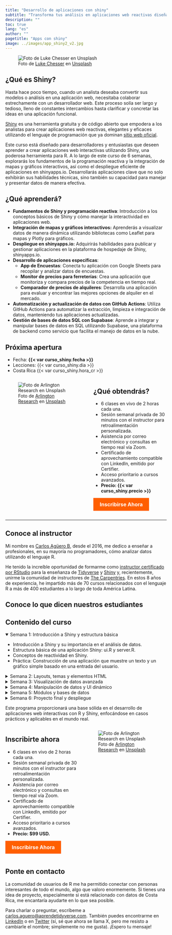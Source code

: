 ```yaml
---
title: "Desarrollo de aplicaciones con shiny"
subtitle: "Transforma tus análisis en aplicaciones web reactivas diseña, desarrolla y despliega con Shiny"
description: ""
toc: true
lang: "es"
author: ""
pagetitle: "Apps con shiny"
image: ../images/app_shiny2_v2.jpg
---
```


<!-- Open Graph Tags -->
<meta property="og:title" content="Desarrollo de aplicaciones con Shiny">
<meta property="og:description" content="Transforma tus análisis en aplicaciones web reactivas: diseña, desarrolla y despliega con Shiny. Publica en shinyapps.io, protege con Auth0 e integra APIs y automatizaciones.">
<meta property="og:image" content="https://aprendetidyverse.com/images/app_shiny2_v2.jpg">
<meta property="og:url" content="https://aprendetidyverse.com/courses/intro_shiny.html">
<meta property="og:type" content="website">
<meta property="og:locale" content="es_CR">

<!-- Opcional: Twitter Cards -->
<meta name="twitter:card" content="summary_large_image">
<meta name="twitter:title" content="Desarrollo de aplicaciones con Shiny">
<meta name="twitter:description" content="Transforma tus análisis en aplicaciones web reactivas: diseña, desarrolla y despliega con Shiny.">
<meta name="twitter:image" content="https://aprendetidyverse.com/images/app_shiny2_v2.jpg">


![Foto de <a href="https://unsplash.com/es/@lukechesser?utm_content=creditCopyText&utm_medium=referral&utm_source=unsplash">Luke Chesser</a> en <a href="https://unsplash.com/es/fotos/graficos-de-analisis-de-rendimiento-en-la-pantalla-de-un-portatil-JKUTrJ4vK00?utm_content=creditCopyText&utm_medium=referral&utm_source=unsplash">Unsplash</a>
  ](../images/app_shiny2_v2.jpg)

## ¿Qué es Shiny? 

Hasta hace poco tiempo, cuando un analista deseaba convertir sus modelos o análisis en una aplicación web, necesitaba colaborar estrechamente con un desarrollador web. Este proceso solía ser largo y tedioso, lleno de constantes intercambios hasta clarificar y concretar las ideas en una aplicación funcional.

[Shiny](https://shiny.posit.co) es una herramienta gratuita y de código abierto que empodera a los analistas para crear aplicaciones web reactivas, elegantes y eficaces utilizando el lenguaje de programación que ya dominan [sitio web oficial](https://shiny.posit.co).

Este curso está diseñado para desarrolladores y entusiastas que deseen aprender a crear aplicaciones web interactivas utilizando Shiny, una poderosa herramienta para R. A lo largo de este curso de 6 semanas, explorarás los fundamentos de la programación reactiva y la integración de mapas y gráficos interactivos, así como el despliegue eficiente de aplicaciones en shinyapps.io. Desarrollarás aplicaciones clave que no solo exhibirán sus habilidades técnicas, sino también su capacidad para manejar y presentar datos de manera efectiva.

## ¿Qué aprenderá?

+ **Fundamentos de Shiny y programación reactiva**: Introducción a los conceptos básicos de Shiny y cómo manejar la interactividad en aplicaciones web.
+ **Integración de mapas y gráficos interactivos:** Aprenderás a visualizar datos de manera dinámica utilizando bibliotecas como Leaflet para mapas y Plotly para gráficos.
+ **Despliegue en shinyapps.io:** Adquirirás habilidades para publicar y gestionar aplicaciones en la plataforma de hospedaje de Shiny, shinyapps.io.
+ **Desarrollo de aplicaciones específicas**:
    + **App de Encuestas**: Conecta tu aplicación con Google Sheets para recopilar y analizar datos de encuestas.
    + **Monitor de precios para ferreterías**: Crea una aplicación que monitoriza y compara precios de la competencia en tiempo real.
    + **Comparador de precios de alquileres**: Desarrolla una aplicación para evaluar y encontrar las mejores opciones de alquiler en el mercado.
+ **Automatización y actualización de datos con GitHub Actions**: Utiliza GitHub Actions para automatizar la extracción, limpieza e integración de datos, manteniendo tus aplicaciones actualizadas.
+ **Gestión de bases de datos SQL con Supabase**: Aprende a integrar y manipular bases de datos en SQL utilizando Supabase, una plataforma de backend como servicio que facilita el manejo de datos en la nube.

## Próxima apertura

+ Fecha: **{{< var curso_shiny.fecha >}}**
+ Lecciones: {{< var curso_shiny.dia >}}
+ Costa Rica {{< var curso_shiny.hora_cr >}}

:::: {.columns}

::: {.column width="50%"}

![Foto de <a href="https://unsplash.com/es/@arlington_research?utm_content=creditCopyText&utm_medium=referral&utm_source=unsplash">Arlington Research</a> en <a href="https://unsplash.com/es/fotos/personas-desconocidas-que-usan-la-computadora-en-interiores-nFLmPAf9dVc?utm_content=creditCopyText&utm_medium=referral&utm_source=unsplash">Unsplash</a>](../images/prof_v2.jpg)


:::

::: {.column width="45%"}
## ¿Qué obtendrás?

+ 6 clases en vivo de 2 horas cada una.
+ Sesión semanal privada de 30 minutos con el instructor para retroalimentación personalizada.
+ Asistencia por correo electrónico y consultas en tiempo real vía Zoom.
+ Certificado de aprovechamiento compatible con LinkedIn, emitido por Certifier.
+ Acceso prioritario a cursos avanzados.
+ **Precio: {{< var curso_shiny.precio >}}**

<a href='{{< var curso_shiny.url_pago >}}' style="background-color: #FF5F00; color: white; padding: 10px 20px; border: none; border-radius: 0px; text-decoration: none; font-size: 16px; font-weight: bold; display: inline-block; cursor: pointer; transition: background-color 0.3s ease;">Inscribirse Ahora</a>

:::

::::

---


## Conoce al instructor

Mi nombre es [Carlos Agüero B](www.linkedin.com/in/carlos-aguero-cr), desde el 2016, me dedico a enseñar a profesionales, en su mayoría no programadores, cómo analizar datos utilizando el lenguaje R. 

He tenido la increíble oportunidad de formarme como [instructor certificado por RStudio](https://education.rstudio.com/trainers/people/aguero+carlos/) para la enseñanza de [Tidyverse](https://www.tidyverse.org/) y [Shiny](https://shiny.posit.co/) y, recientemente, unirme la comunidad de instructores de [The Carpentries](https://carpentries.org/instructors/). En estos 8 años de experiencia, he impartido más de 70 cursos relacionados con el lenguaje R a más de 400 estudiantes a lo largo de toda América Latina. 

## Conoce lo que dicen nuestros estudiantes

```{=html}
<script src="https://widget.senja.io/widget/fb06a6ac-2804-4eba-b249-8138840eae25/platform.js" type="text/javascript" async></script>
<div class="senja-embed" data-id="fb06a6ac-2804-4eba-b249-8138840eae25" data-mode="shadow" data-lazyload="false" style="display: block; width: 100%;"></div>
```

## Contenido del curso 

<details open>
  <summary>Semana 1: Introducción a Shiny y estructura básica</summary>
+ Introducción a Shiny y su importancia en el análisis de datos.
+ Estructura básica de una aplicación Shiny: ui.R y server.R.
+ Conceptos de reactividad en Shiny.
+ Práctica: Construcción de una aplicación que muestre un texto y un gráfico simple basado en una entrada del usuario.
</details>

<details>
  <summary>Semana 2: Layouts, temas y elementos HTML</summary>
+ Diferentes layouts en Shiny: paneles, tabs, y grid layouts.
+ Personalización con CSS y temas predefinidos.
+ Uso de elementos HTML y etiquetas en aplicaciones Shiny.
+ Práctica: Diseñar una aplicación con múltiples pestañas y un tema personalizado.
</details>

<details>
  <summary>Semana 3: Visualización de datos avanzada</summary>
+ Introducción a plotly para gráficos interactivos.
+ Uso de leaflet para mapas interactivos.
+ Práctica: Desarrollar una aplicación que muestre el precio de alquileres en Costa Rica con filtros dinámicos y mapas interactivos.
</details>

<details>
  <summary>Semana 4: Manipulación de datos y UI dinámico</summary>
+ Carga y manipulación de datos desde archivos Excel y CSV.
+ Creación de componentes UI dinámicos.
+ Introducción al bookmarking en Shiny para guardar estados de la aplicación.
+ Práctica: Crear una aplicación para cargar datos, analizarlos y visualizar resultados de manera dinámica.
</details>

<details>
  <summary>Semana 5: Módulos y bases de datos</summary>
+ Diseño y uso de módulos en Shiny para reutilizar código.
+ Conexión con bases de datos en la nube, ejemplificando con Supabase.
+ Práctica: Desarrollar una aplicación que use módulos y se conecte a una base de datos en la nube para realizar operaciones CRUD (crear, leer, actualizar, borrar).
</details>

<details>
  <summary>Semana 6: Proyecto final y despliegue</summary>
+ Revisión de conceptos clave y mejores prácticas en Shiny.
+ Despliegue de aplicaciones Shiny usando shinyapps.io.
+ Práctica: Crear y desplegar un proyecto final que compare precios de productos entre diferentes supermercados.
</details>


Este programa proporcionará una base sólida en el desarrollo de aplicaciones web interactivas con R y Shiny, enfocándose en casos prácticos y aplicables en el mundo real.

:::: {.columns}


::: {.column width="45%"}
## Inscribirte ahora

+ 6 clases en vivo de 2 horas cada una.
+ Sesión semanal privada de 30 minutos con el instructor para retroalimentación personalizada.
+ Asistencia por correo electrónico y consultas en tiempo real vía Zoom.
+ Certificado de aprovechamiento compatible con LinkedIn, emitido por Certifier.
+ Acceso prioritario a cursos avanzados.
+ **Precio: $99 USD.**

<a href='{{< var curso_shiny.url_pago >}}' style="background-color: #FF5F00; color: white; padding: 10px 20px; border: none; border-radius: 0px; text-decoration: none; font-size: 16px; font-weight: bold; display: inline-block; cursor: pointer; transition: background-color 0.3s ease;">Inscribirse Ahora</a>

:::

::: {.column width="50%"}

![Foto de <a href="https://unsplash.com/es/@arlington_research?utm_content=creditCopyText&utm_medium=referral&utm_source=unsplash">Arlington Research</a> en <a href="https://unsplash.com/es/fotos/personas-desconocidas-que-usan-la-computadora-en-interiores-nFLmPAf9dVc?utm_content=creditCopyText&utm_medium=referral&utm_source=unsplash">Unsplash</a>](../images/prof_v2.jpg)


:::
::::

## Ponte en contacto

La comunidad de usuarios de R me ha permitido conectar con personas interesantes de todo el mundo, algo que valoro enormemente. Si tienes una idea de proyecto, especialmente si está relacionado con datos de Costa Rica, me encantaría ayudarte en lo que sea posible. 


Para charlar o preguntar, escríbeme a <a href="mailto:carlos.aguero@aprendetidyverse.com">carlos.aguero@aprendetidyverse.com</a>. También puedes encontrarme en [LinkedIn](https://www.linkedin.com/in/carlos-aguero-cr) o en [Twitter](https://twitter.com/dev_aguero) (sí, sé que ahora se llama X, pero me resisto a cambiarle el nombre; simplemente no me gusta). ¡Espero tu mensaje!

